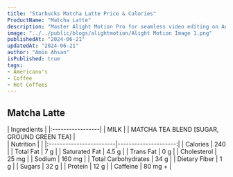 ```yaml
---
title: "Starbucks Matcha Latte Price & Calories"
ProductName: "Matcha Latte"
description: "Master Alight Motion Pro for seamless video editing on Android, iOS, and Tablets with our ultimate guide, unlocking advanced features and elevating your skills in 2024!"
image: "../../public/blogs/alightmotion/Alight Motion Image 1.png"
publishedAt: "2024-06-21"
updatedAt: "2024-06-21"
author: "Amin Ahsan"
isPublished: true
tags:
- Americano's
- Coffee
- Hot Coffees   
---
```


 
## Matcha Latte 
  
<div className="tables-container">
  <div className="table-wrapper">
    | Ingredients      |  
    |:-----------------|
    | MILK             |
    | MATCHA TEA BLEND [SUGAR, GROUND GREEN TEA] |
  </div>
  <div className="table-wrapper">
    | Nutrition               |                      |  
    |:------------------------|---------------------:|
    | Calories                | 240                  |
    | Total Fat               | 7 g                  |
    | Saturated Fat           | 4.5 g                |
    | Trans Fat               | 0 g                  |
    | Cholesterol             | 25 mg                |
    | Sodium                  | 160 mg               |
    | Total Carbohydrates     | 34 g                 |
    | Dietary Fiber           | 1 g                  |
    | Sugars                  | 32 g                 |
    | Protein                 | 12 g                 |
    | Caffeine                | 80 mg  +              |
  </div>
</div>
<style jsx>{`
  .tables-container {
    display: flex;
    flex-direction: row;
    gap: 30px;
  }
  .table-wrapper {
    width: 500px; /* Adjust as needed */
  }
  @media (max-width: 768px) {
    .tables-container {
      flex-direction: column;
      gap: 0px; /* Adjust as needed */
    }
    .table-wrapper {
      width: 100%; /* Adjust as needed */
    }
  }
`}</style>
